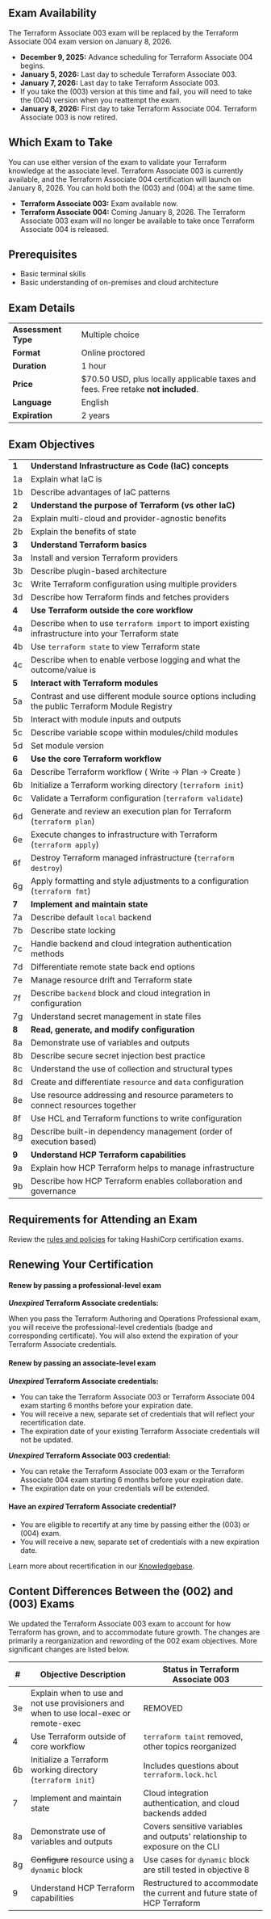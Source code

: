<!-- Each "## Heading Two" section in this document will be used to populate an FAQ item -->
## Exam Availability

The Terraform Associate 003 exam will be replaced by the Terraform Associate 004 exam version on January 8, 2026.

- **December 9, 2025:** Advance scheduling for Terraform Associate 004 begins.
- **January 5, 2026:** Last day to schedule Terraform Associate 003.
- **January 7, 2026:** Last day to take Terraform Associate 003.
-  If you take the (003) version at this time and fail, you will need to take the (004) version when you reattempt the exam.
- **January 8, 2026:** First day to take Terraform Associate 004. Terraform Associate 003 is now retired.

## Which Exam to Take

You can use either version of the exam to validate your Terraform knowledge at the associate level. Terraform Associate 003 is currently available, and the Terraform Associate 004 certification will launch on January 8, 2026. You can hold both the (003) and (004) at the same time.

- **Terraform Associate 003:** Exam available now.
- **Terraform Associate 004:** Coming January 8, 2026. The Terraform Associate 003 exam will no longer be available to take once Terraform Associate 004 is released.

## Prerequisites

- Basic terminal skills
- Basic understanding of on-premises and cloud architecture

## Exam Details

|                     |                                                                                   |
| ------------------- | --------------------------------------------------------------------------------- |
| **Assessment Type** | Multiple choice                                                                   |
| **Format**          | Online proctored                                                                  |
| **Duration**        | 1 hour                                                                            |
| **Price**           | $70.50 USD, plus locally applicable taxes and fees. Free retake **not included**. |
| **Language**        | English                                                                           |
| **Expiration**      | 2 years                                                                           |

## Exam Objectives

|       |                                                                                                     |
| ----- | --------------------------------------------------------------------------------------------------- |
| **1** | **Understand Infrastructure as Code (IaC) concepts**                                                |
| 1a    | Explain what IaC is                                                                                 |
| 1b    | Describe advantages of IaC patterns                                                                 |
| **2** | **Understand the purpose of Terraform (vs other IaC)**                                              |
| 2a    | Explain multi-cloud and provider-agnostic benefits                                                  |
| 2b    | Explain the benefits of state                                                                       |
| **3** | **Understand Terraform basics**                                                                     |
| 3a    | Install and version Terraform providers                                                             |
| 3b    | Describe plugin-based architecture                                                                  |
| 3c    | Write Terraform configuration using multiple providers                                              |
| 3d    | Describe how Terraform finds and fetches providers                                                  |
| **4** | **Use Terraform outside the core workflow**                                                         |
| 4a    | Describe when to use `terraform import` to import existing infrastructure into your Terraform state |
| 4b    | Use `terraform state` to view Terraform state                                                       |
| 4c    | Describe when to enable verbose logging and what the outcome/value is                               |
| **5** | **Interact with Terraform modules**                                                                 |
| 5a    | Contrast and use different module source options including the public Terraform Module Registry     |
| 5b    | Interact with module inputs and outputs                                                             |
| 5c    | Describe variable scope within modules/child modules                                                |
| 5d    | Set module version                                                                                  |
| **6** | **Use the core Terraform workflow**                                                                 |
| 6a    | Describe Terraform workflow ( Write -> Plan -> Create )                                             |
| 6b    | Initialize a Terraform working directory (`terraform init`)                                         |
| 6c    | Validate a Terraform configuration (`terraform validate`)                                           |
| 6d    | Generate and review an execution plan for Terraform (`terraform plan`)                              |
| 6e    | Execute changes to infrastructure with Terraform (`terraform apply`)                                |
| 6f    | Destroy Terraform managed infrastructure (`terraform destroy`)                                      |
| 6g    | Apply formatting and style adjustments to a configuration (`terraform fmt`)                         |
| **7** | **Implement and maintain state**                                                                    |
| 7a    | Describe default `local` backend                                                                    |
| 7b    | Describe state locking                                                                              |
| 7c    | Handle backend and cloud integration authentication methods                                         |
| 7d    | Differentiate remote state back end options                                                         |
| 7e    | Manage resource drift and Terraform state                                                           |
| 7f    | Describe `backend` block and cloud integration in configuration                                     |
| 7g    | Understand secret management in state files                                                         |
| **8** | **Read, generate, and modify configuration**                                                        |
| 8a    | Demonstrate use of variables and outputs                                                            |
| 8b    | Describe secure secret injection best practice                                                      |
| 8c    | Understand the use of collection and structural types                                               |
| 8d    | Create and differentiate `resource` and `data` configuration                                        |
| 8e    | Use resource addressing and resource parameters to connect resources together                       |
| 8f    | Use HCL and Terraform functions to write configuration                                              |
| 8g    | Describe built-in dependency management (order of execution based)                                  |
| **9** | **Understand HCP Terraform capabilities**                                                         |
| 9a    | Explain how HCP Terraform helps to manage infrastructure                                          |
| 9b    | Describe how HCP Terraform enables collaboration and governance                                   |

## Requirements for Attending an Exam

Review the [rules and policies](https://hashicorp-certifications.zendesk.com/hc/en-us/articles/26234761626125-Exam-appointment-rules-and-requirements) for taking HashiCorp certification exams.

## Renewing Your Certification

#### Renew by passing a professional-level exam

**_Unexpired_ Terraform Associate credentials:** 

When you pass the Terraform Authoring and Operations Professional exam, you will receive the professional-level credentials (badge and corresponding certificate). You will also extend the expiration of your Terraform Associate credentials. 

#### Renew by passing an associate-level exam

**_Unexpired_ Terraform Associate credentials:** 

* You can take the Terraform Associate 003 or Terraform Associate 004 exam starting 6 months before your expiration date. 
* You will receive a new, separate set of credentials that will reflect your recertification date. 
* The expiration date of your existing Terraform Associate credentials will not be updated.

**_Unexpired_ Terraform Associate 003 credential:** 

* You can retake the Terraform Associate 003 exam or the Terraform Associate 004 exam starting 6 months before your expiration date. 
* The expiration date on your credentials will be extended.

#### Have an _expired_ Terraform Associate credential? 

* You are eligible to recertify at any time by passing either the (003) or (004) exam. 
* You will receive a new, separate set of credentials with a new expiration date.

Learn more about recertification in our [Knowledgebase](https://hashicorp-certifications.zendesk.com/hc/en-us/articles/9677396620941).

## Content Differences Between the (002) and (003) Exams

We updated the Terraform Associate 003 exam to account for how Terraform has grown, and to accommodate future growth. The changes are primarily a reorganization and rewording of the 002 exam objectives. More significant changes are listed below.

| #  | Objective Description                                                                      | Status in Terraform Associate 003                                           |
|----|--------------------------------------------------------------------------------------------|-----------------------------------------------------------------------------|
| 3e | Explain when to use and not use provisioners and when to use local-exec or remote-exec | REMOVED                                                                     |
| 4  | Use Terraform outside of core workflow                                                     | `terraform taint` removed, other topics reorganized                         |
| 6b | Initialize a Terraform working directory (`terraform init`)                                | Includes questions about `terraform.lock.hcl`                               |
| 7  | Implement and maintain state                                                               | Cloud integration authentication, and cloud backends added                  |
| 8a | Demonstrate use of variables and outputs                                                   | Covers sensitive variables and outputs' relationship to exposure on the CLI |
| 8g | ~~Configure~~ resource using a `dynamic` block                                             | Use cases for `dynamic` block are still tested in objective 8               |
| 9  | Understand HCP Terraform capabilities                                                    | Restructured to accommodate the current and future state of HCP Terraform |
